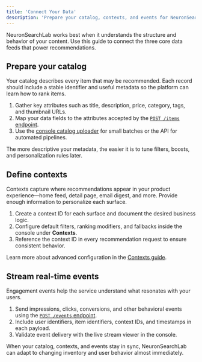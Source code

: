 ```yaml
---
title: 'Connect Your Data'
description: 'Prepare your catalog, contexts, and events for NeuronSearchLab.'
---
```


NeuronSearchLab works best when it understands the structure and behavior of your content. Use this guide to connect the three core data feeds that power recommendations.

## Prepare your catalog

Your catalog describes every item that may be recommended. Each record should include a stable identifier and useful metadata so the platform can learn how to rank items.

1. Gather key attributes such as title, description, price, category, tags, and thumbnail URLs.
2. Map your data fields to the attributes accepted by the [`POST /items` endpoint](/api-reference/endpoint/submit-items).
3. Use the [console catalog uploader](https://console.neuronsearchlab.com/catalog/items) for small batches or the API for automated pipelines.

<Info>
  The more descriptive your metadata, the easier it is to tune filters, boosts, and personalization rules later.
</Info>

## Define contexts

Contexts capture where recommendations appear in your product experience—home feed, detail page, email digest, and more. Provide enough information to personalize each surface.

1. Create a context ID for each surface and document the desired business logic.
2. Configure default filters, ranking modifiers, and fallbacks inside the console under **Contexts**.
3. Reference the context ID in every recommendation request to ensure consistent behavior.

Learn more about advanced configuration in the [Contexts guide](/contexts).

## Stream real-time events

Engagement events help the service understand what resonates with your users.

1. Send impressions, clicks, conversions, and other behavioral events using the [`POST /events` endpoint](/api-reference/endpoint/submit-events).
2. Include user identifiers, item identifiers, context IDs, and timestamps in each payload.
3. Validate event delivery with the live stream viewer in the console.

When your catalog, contexts, and events stay in sync, NeuronSearchLab can adapt to changing inventory and user behavior almost immediately.
